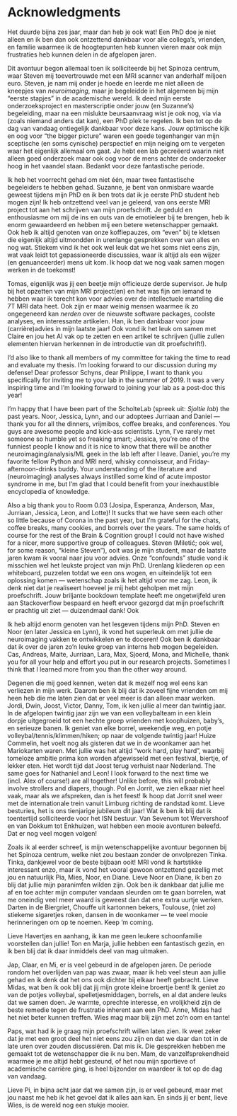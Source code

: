 # Acknowledgments {-}
\chaptermark{Acknowledgments}

Het duurde bijna zes jaar, maar dan heb je ook wat! Een PhD doe je niet alleen en ik ben dan ook ontzettend dankbaar voor alle collega’s, vrienden, en familie waarmee ik de hoogtepunten heb kunnen vieren maar ook mijn frustraties heb kunnen delen in de afgelopen jaren.

Dit avontuur begon allemaal toen ik solliciteerde bij het Spinoza centrum, waar Steven mij toevertrouwde met een MRI scanner van anderhalf miljoen euro. Steven, je nam mij onder je hoede en leerde me niet alleen de kneepjes van *neuroimaging*, maar je begeleidde in het algemeen bij mijn “eerste stapjes” in de academische wereld. Ik deed mijn eerste onderzoeksproject en masterscriptie onder jouw (en Suzanne’s) begeleiding, maar na een mislukte beursaanvraag wist je ook nog, via via (zoals niemand anders dat kan), een PhD plek te regelen. Ik ben tot op de dag van vandaag ontiegelijk dankbaar voor deze kans. Jouw optimische kijk en oog voor “the bigger picture” waren een goede tegenhanger van mijn sceptische (en soms cynische) perspectief en mijn neiging om te vergeten waar het eigenlijk allemaal om gaat. Je hebt een lab gecreëerd waarin niet alleen goed onderzoek maar ook oog voor de mens achter de onderzoeker hoog in het vaandel staan. Bedankt voor deze fantastische periode.

Ik heb het voorrecht gehad om niet één, maar twee fantastische begeleiders te hebben gehad.  Suzanne, je bent van onmisbare waarde geweest tijdens mijn PhD en ik ben trots dat ik je eerste PhD student heb mogen zijn! Ik heb ontzettend veel van je geleerd, van ons eerste MRI project tot aan het schrijven van mijn proefschrift. Je geduld en enthousiasme om mij de ins en outs van de emotieleer bij te brengen, heb ik enorm gewaardeerd en hebben mij een betere wetenschapper gemaakt. Ook heb ik altijd genoten van onze koffiepauzes, om “even” bij te kletsen die eigenlijk altijd uitmondden in urenlange gesprekken over van alles en nog wat. Stiekem vind ik het ook wel leuk dat we het soms niet eens zijn, wat vaak leidt tot gepassioneerde discussies, waar ik altijd als een wijzer (en genuanceerder) mens uit kom. Ik hoop dat we nog vaak samen mogen werken in de toekomst!

Tomas, eigenlijk was jij een beetje mijn officieuze derde supervisor. Je hulp bij het opzetten van mijn MRI project(en) en het was fijn om iemand te hebben waar ik terecht kon voor advies over de intellectuele marteling die 7T MRI data heet. Ook zijn er maar weinig mensen waarmee ik zo ongegeneerd kan *nerden* over de nieuwste software packages, coolste analyses, en interessante artikelen. Han, ik ben dankbaar voor jouw (carrière)advies in mijn laatste jaar! Ook vond ik het leuk om samen met Claire en jou het AI vak op te zetten en een artikel te schrijven (jullie zullen elementen hiervan herkennen in de introductie van dit proefschrift!).

I’d also like to thank all members of my committee for taking the time to read and evaluate my thesis. I’m looking forward to our discussion during my defense! Dear professor Schyns, dear Philippe, I want to thank you specifically for inviting me to your lab in the summer of 2019. It was a very inspiring time and I’m looking forward to joining your lab as a post-doc this year! 

I’m happy that I have been part of the ScholteLab (spreek uit: *Sjoltie lab*) the past years. Noor, Jessica, Lynn, and our adoptees Jurriaan and Daniel &mdash; thank you for all the dinners, vrijmibos, coffee breaks, and conferences. You guys are awesome people and kick-ass scientists. Lynn, I’ve rarely met someone so humble yet so freaking smart; Jessica, you’re one of the funniest people I know and it is nice to know that there will be another neuroimaging/analysis/ML geek in the lab left after I leave. Daniel, you’re my favorite fellow Python and MRI nerd, whisky connoisseur, and Friday-afternoon-drinks buddy. Your understanding of the literature and (neuroimaging) analyses always instilled some kind of acute impostor syndrome in me, but I’m glad that I could benefit from your inexhaustible encyclopedia of knowledge. 

Also a big thank you to Room 0.03 (Josipa, Esperanza, Anderson, Max, Jurriaan, Jessica, Leon, and Lotte)! It sucks that we have seen each other so little because of Corona in the past year, but I’m grateful for the chats, coffee breaks, many cookies, and borrels over the years. The same holds of course for the rest of the Brain & Cognition group! I could not have wished for a nicer, more supportive group of colleagues. Steven (Miletić; ook wel, for some reason, “kleine Steven”), ooit was je mijn student, maar de laatste jaren kwam ik vooral naar jou voor advies. Onze “confounds” studie vond ik misschien wel het leukste project van mijn PhD. Urenlang kliederen op een whiteboard, puzzelen totdat we een ons wogen, en uiteindelijk tot een oplossing komen — wetenschap zoals ik het altijd voor me zag. Leon, ik denk niet dat je realiseert hoeveel je mij hebt geholpen met mijn proefschrift. Jouw briljante bookdown template heeft me ongetwijfeld uren aan Stackoverflow bespaard en heeft ervoor gezorgd dat mijn proefschrift er prachtig uit ziet &mdash; duizendmaal dank! Ook 

Ik heb altijd enorm genoten van het lesgeven tijdens mijn PhD. Steven en Noor (en later Jessica en Lynn), ik vond het superleuk om met jullie de neuroimaging vakken te ontwikkelen en te doceren! Ook ben ik dankbaar dat ik over de jaren zo’n leuke groep van interns heb mogen begeleiden. Cas, Andreas, Maite, Jurriaan, Lara, Max, Sjoerd, Mona, and Michelle, thank you for all your help and effort you put in our research projects. Sometimes I think that I learned more from you than the other way around.

Degenen die mij goed kennen, weten dat ik mezelf nog wel eens kan verliezen in mijn werk. Daarom ben ik blij dat ik zoveel fijne vrienden om mij heen heb die me laten zien dat er veel meer is dan alleen maar werken. Jordi, Dwin, Joost, Victor, Danny, Tom, ik ken jullie al meer dan twintig jaar. In de afgelopen twintig jaar zijn we van een volleybalteam in een klein dorpje uitgegroeid tot een hechte groep vrienden met koophuizen, baby’s, en serieuze banen. Ik geniet van elke borrel, weekendje weg, en potje volleybal/tennis/klimmen/hiken; op naar de volgende twintig jaar! Huize Commelin, het voelt nog als gisteren dat we in de woonkamer aan het Mariokarten waren. Met jullie was het altijd “work hard, play hard”, waarbij tomeloze ambitie prima kon worden afgewisseld met een festival, biertje, of lekker eten. Het wordt tijd dat Joost terug verhuist naar Nederland. The same goes for Nathaniel and Leon! I look forward to the next time we (incl. Alex of course!) are all together! Unlike before, this will probably involve strollers and diapers, though. Pol en Jorrit, we zien elkaar niet heel vaak, maar als we afspreken, dan is het feest! Ik hoop dat Jorrit snel weer met de internationale trein vanuit Limburg richting de randstad komt. Lieve besturies, het is ons tienjarige jubileum dit jaar! Wat ik ben ik blij dat ik toentertijd solliciteerde voor het ISN bestuur. Van Sevenum tot Wervershoof en van Dokkum tot Enkhuizen, wat hebben een mooie avonturen beleefd. Dat er nog veel mogen volgen!

Zoals ik al eerder schreef, is mijn wetenschappelijke avontuur begonnen bij het Spinoza centrum, welke niet zou bestaan zonder de onvolprezen Tinka. Tinka, dankjewel voor de beste bijbaan ooit! MRI vond ik hartstikke interessant enzo, maar ik vond het vooral gewoon ontzettend gezellig met jou en natuurlijk Pia, Mies, Noor, en Diane. Lieve Noor en Diane, ik ben zo blij dat jullie mijn paranimfen wilden zijn. Ook ben ik dankbaar dat jullie me af en toe achter mijn computer vandaan sleurden om te gaan borrelen, wat me oneindig veel meer waard is geweest dan dat ene extra uurtje werken. Darten in de Biergriet, Chouffe uit kartonnen bekers, Toulouse, (niet zo) stiekeme sigaretjes roken, dansen in de woonkamer &mdash; te veel mooie herinneringen om op te noemen. Keep ‘m coming.

Lieve Havertjes en aanhang, ik kan me geen leukere schoonfamilie voorstellen dan jullie! Ton en Marja, jullie hebben een fantastisch gezin, en ik ben blij dat ik daar inmiddels deel van mag uitmaken.

Jap, Claar, en Mi, er is veel gebeurd in de afgelopen jaren. De periode rondom het overlijden van pap was zwaar, maar ik heb veel steun aan jullie gehad en ik denk dat het ons ook dichter bij elkaar heeft gebracht. Lieve Midas, wat ben ik ook blij dat jij mijn grote kleine broertje bent! Ik geniet zo van de potjes volleybal, spelletjesmiddagen, borrels, en al dat andere leuks dat we samen doen. Je warmte, oprechte interesse, en vrolijkheid zijn de beste remedie tegen de frustratie inherent aan een PhD. Anne, Midas had het niet beter kunnen treffen. Wies mag maar blij zijn met zo’n oom en tante!

Paps, wat had ik je graag mijn proefschrift willen laten zien. Ik weet zeker dat je met een groot deel het niet eens zou zijn en dat we daar dan tot in de late uren over zouden discussiëren. Dat mis ik. Die gesprekken hebben me gemaakt tot de wetenschapper die ik nu ben. Mam, de vanzelfsprekendheid waarmee je me altijd hebt gesteund, of het nou mijn sportieve of academische carrière ging, is heel bijzonder en waardeer ik tot op de dag van vandaag.

Lieve Pi, in bijna acht jaar dat we samen zijn, is er veel gebeurd, maar met jou naast me heb ik het gevoel dat ik alles aan kan. En sinds jij er bent, lieve Wies, is de wereld nog een stukje mooier.